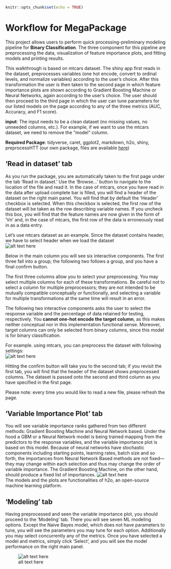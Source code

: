 
```r
knitr::opts_chunk$set(echo = TRUE)
```
# Workflow for MegaPackage


This project allows users to perform quick processing-preliminary modeling pipeline for **Binary Classification**. The three component for this pipeline are preprocessing the data, visualization of feature importance plots, and fitting models and printing results.

This walkthrough is based on mtcars dataset. The shiny app first reads in the dataset, preprocesses variables (one hot encode, convert to ordinal levels, and normalize variables) according to the user’s choice. After this transformation the user is then taken to the second page in which feature importance plots are shown according to Gradient Boosting Machine or Neural Networks, again according to the user’s choice. The user should then proceed to the third page in which the user can tune parameters for our listed models on the page according to any of the three metrics (AUC, Accuracy, and F1 score). 

**input**: The input needs to be a clean dataset (no missing values, no unneeded columns, etc.). For example, if we want to use the mtcars dataset, we need to remove the "model" column.   

**Required Package**: tidyverse, caret, ggplot2, markdown, h2o, shiny, preprocessHTT (our own package, files are available [here](https://github.com/PHP-2560/r-package-after-school-troll-time/tree/master/packagefiles))

## ‘Read in dataset’ tab

As you run the package, you are automatically taken to the first page under the tab ‘Read in dataset.’  Use the ‘Browse…’ button to navigate to the location of the file and read it. In the case of mtcars, once you have read in the data after upload complete bar is filled, you will find a header of the dataset on the right main panel. You will find that by default the ‘Header’ checkbox is selected. When this checkbox is selected, the first row of the dataset will be taken as the row describing variable names. If you uncheck this box, you will find that the feature names are now given in the form of ‘Vn’ and, in the case of mtcars, the first row of the data is erroneously read in as a data entry.   

Let's use mtcars dataset as an example. Since the dataset contains header, we have to select header when we load the dataset    
![alt text here](pic/loaddata1.png)


Below in the main column you will see six interactive components. The first three fall into a group; the following two follows a group, and you have a final confirm button.   

The first three columns allow you to select your preprocessing. You may select multiple columns for each of these transformations. Be careful not to select a column for multiple preprocessors; they are not intended to be mutually compatible conceptually or functionally, and selecting a variable for multiple transformations at the same time will result in an error.   

The following two interactive components asks the user to select the response variable and the percentage of data retained for testing, respectively. You **cannot one-hot encode the target column**, as this makes neither conceptual nor in this implementation functional sense. Moreover, target columns can only be selected from binary columns, since this model is for binary classification.  

For example. using mtcars, you can preprocess the dataset with following settings:  
![alt text here](pic/preprocess3.png) 

Hitting the confirm button will take you to the second tab; if you revisit the first tab, you will find that the header of the dataset shows preprocessed columns. The dataset is passed onto the second and third column as you have specified in the first page.

Please note: every time you would like to read a new file, please refresh the page.

## ‘Variable Importance Plot’ tab

You will see variable importance ranks gathered from two different methods: Gradient Boosting Machine and Neural Network based. Under the hood a GBM or a Neural Network model is being trained mapping from the predictors to the response variables, and the variable importance plot is based on this model. Because of neural networks have stochastic components including starting points, learning rates, batch size and so forth, the importances from Neural Network Based methods are not fixed––they may change within each selection and thus may change the order of variable importance. The Gradient Boosting Machine, on the other hand, should produce a fixed list of importances.
![alt text here](pic/variable.png)    
The models and the plots are functionalities of h2o, an open-source machine learning platform.

## ‘Modeling’ tab

Having preprocessed and seen the variable importance plot, you should proceed to the ‘Modeling’ tab. There you will see seven ML modeling options. Except the Naive Bayes model, which does not have parameters to tune, you will see the parameters you may tune for each option. Additionally you may select concurrently any of the metrics. Once you have selected a model and metrics, simply click ‘Select’, and you will see the model performance on the right main panel.  

![alt text here](pic/model.png)   

